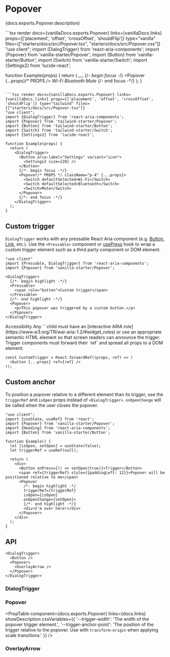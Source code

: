 


# Popover

<PageDescription>{docs.exports.Popover.description}</PageDescription>

<ExampleSwitcher>
  ```tsx render docs={vanillaDocs.exports.Popover} links={vanillaDocs.links} props={['placement', 'offset', 'crossOffset', 'shouldFlip']}  type="vanilla" files={["starters/docs/src/Popover.tsx", "starters/docs/src/Popover.css"]}
  "use client";
  import {DialogTrigger} from 'react-aria-components';
  import {Popover} from 'vanilla-starter/Popover';
  import {Button} from 'vanilla-starter/Button';
  import {Switch} from 'vanilla-starter/Switch';
  import {Settings2} from 'lucide-react';

  function Example(props) {
    return (
      <DialogTrigger>
        <Button aria-label="Settings">
          <Settings2 size={20} />
        </Button>
        {/*- begin focus -*/}
        <Popover {...props}/* PROPS */>
          <Switch defaultSelected>Wi-Fi</Switch>
          <Switch defaultSelected>Bluetooth</Switch>
          <Switch>Mute</Switch>
        </Popover>
        {/*- end focus -*/}
      </DialogTrigger>
    );
  }
  ```

  ```tsx render docs={vanillaDocs.exports.Popover} links={vanillaDocs.links} props={['placement', 'offset', 'crossOffset', 'shouldFlip']} type="tailwind" files={["starters/docs/src/Popover.tsx"]}
  "use client";
  import {DialogTrigger} from 'react-aria-components';
  import {Popover} from 'tailwind-starter/Popover';
  import {Button} from 'tailwind-starter/Button';
  import {Switch} from 'tailwind-starter/Switch';
  import {Settings2} from 'lucide-react';

  function Example(props) {
    return (
      <DialogTrigger>
        <Button aria-label="Settings" variant="icon">
          <Settings2 size={20} />
        </Button>
        {/*- begin focus -*/}
        <Popover/* PROPS */ className="p-4" {...props}>
          <Switch defaultSelected>Wi-Fi</Switch>
          <Switch defaultSelected>Bluetooth</Switch>
          <Switch>Mute</Switch>
        </Popover>
        {/*- end focus -*/}
      </DialogTrigger>
    );
  }
  ```
</ExampleSwitcher>

## Custom trigger

`DialogTrigger` works with any pressable React Aria component (e.g. [Button](Button.html), [Link](Link.html), etc.). Use the `<Pressable>` component or [usePress](usePress.html) hook to wrap a custom trigger element such as a third party component or DOM element.

```tsx render
"use client"
import {Pressable, DialogTrigger} from 'react-aria-components';
import {Popover} from 'vanilla-starter/Popover';

<DialogTrigger>
  {/*- begin highlight -*/}
  <Pressable>
    <span role="button">Custom trigger</span>
  </Pressable>
  {/*- end highlight -*/}
  <Popover>
    <p>This popover was triggered by a custom button.</p>
  </Popover>
</DialogTrigger>
```

<InlineAlert variant="notice">
  <Heading>Accessibility</Heading>
  <Content>Any `<Pressable>` child must have an [interactive ARIA role](https://www.w3.org/TR/wai-aria-1.2/#widget_roles) or use an appropriate semantic HTML element so that screen readers can announce the trigger. Trigger components must forward their `ref` and spread all props to a DOM element.</Content>
</InlineAlert>

```tsx
const CustomTrigger = React.forwardRef((props, ref) => (
  <button {...props} ref={ref} />
));
```

## Custom anchor

To position a popover relative to a different element than its trigger, use the `triggerRef` and `isOpen` props instead of `<DialogTrigger>`. `onOpenChange` will be called when the user closes the popover.

```tsx render
"use client";
import {useState, useRef} from 'react';
import {Popover} from 'vanilla-starter/Popover';
import {Heading} from 'react-aria-components';
import {Button} from 'vanilla-starter/Button';

function Example() {
  let [isOpen, setOpen] = useState(false);
  let triggerRef = useRef(null);

  return (
    <div>
      <Button onPress={() => setOpen(true)}>Trigger</Button>
      <span ref={triggerRef} style={{paddingLeft: 12}}>Popover will be positioned relative to me</span>
      <Popover
        /*- begin highlight -*/
        triggerRef={triggerRef}
        isOpen={isOpen}
        onOpenChange={setOpen}>
        {/*- end highlight -*/}
        <div>I'm over here!</div>
      </Popover>
    </div>
  );
}
```

## API

<Anatomy />

```tsx links={{DialogTrigger: '#dialogtrigger', Button: 'Button.html', Popover: '#popover', OverlayArrow: '#overlayarrow'}}
<DialogTrigger>
  <Button />
  <Popover>
    <OverlayArrow />
  </Popover>
</DialogTrigger>
```

### DialogTrigger

<PropTable component={docs.exports.DialogTrigger} links={docs.links} showDescription />

### Popover

<PropTable
  component={docs.exports.Popover}
  links={docs.links}
  showDescription
  cssVariables={{
    '--trigger-width': 'The width of the popover trigger element.',
    '--trigger-anchor-point': 'The position of the trigger relative to the popover. Use with `transform-origin` when applying scale transitions.'
  }} />

### OverlayArrow

<PropTable component={docs.exports.OverlayArrow} links={docs.links} showDescription />
